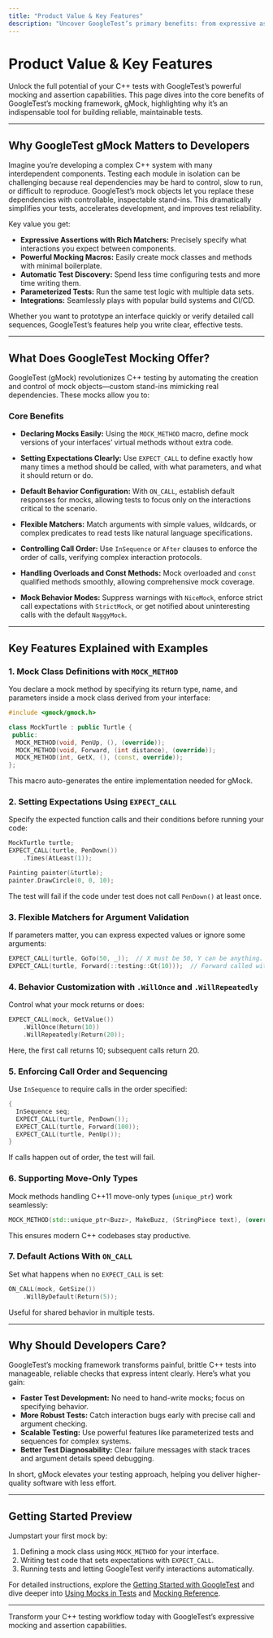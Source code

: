```yaml
---
title: "Product Value & Key Features"
description: "Uncover GoogleTest’s primary benefits: from expressive assertions and powerful mocking to automated test discovery, parameterized tests, and a suite of integrations. Understand how these features accelerate developer productivity and reliability."
---
```


# Product Value & Key Features

Unlock the full potential of your C++ tests with GoogleTest’s powerful mocking and assertion capabilities. This page dives into the core benefits of GoogleTest’s mocking framework, gMock, highlighting why it’s an indispensable tool for building reliable, maintainable tests.

---

## Why GoogleTest gMock Matters to Developers

Imagine you’re developing a complex C++ system with many interdependent components. Testing each module in isolation can be challenging because real dependencies may be hard to control, slow to run, or difficult to reproduce. GoogleTest’s mock objects let you replace these dependencies with controllable, inspectable stand-ins. This dramatically simplifies your tests, accelerates development, and improves test reliability.

Key value you get:

- **Expressive Assertions with Rich Matchers:** Precisely specify what interactions you expect between components.
- **Powerful Mocking Macros:** Easily create mock classes and methods with minimal boilerplate.
- **Automatic Test Discovery:** Spend less time configuring tests and more time writing them.
- **Parameterized Tests:** Run the same test logic with multiple data sets.
- **Integrations:** Seamlessly plays with popular build systems and CI/CD.

Whether you want to prototype an interface quickly or verify detailed call sequences, GoogleTest’s features help you write clear, effective tests.

---

## What Does GoogleTest Mocking Offer?

GoogleTest (gMock) revolutionizes C++ testing by automating the creation and control of mock objects—custom stand-ins mimicking real dependencies. These mocks allow you to:

### Core Benefits

- **Declaring Mocks Easily:** Using the `MOCK_METHOD` macro, define mock versions of your interfaces’ virtual methods without extra code.

- **Setting Expectations Clearly:** Use `EXPECT_CALL` to define exactly how many times a method should be called, with what parameters, and what it should return or do.

- **Default Behavior Configuration:** With `ON_CALL`, establish default responses for mocks, allowing tests to focus only on the interactions critical to the scenario.

- **Flexible Matchers:** Match arguments with simple values, wildcards, or complex predicates to read tests like natural language specifications.

- **Controlling Call Order:** Use `InSequence` or `After` clauses to enforce the order of calls, verifying complex interaction protocols.

- **Handling Overloads and Const Methods:** Mock overloaded and `const` qualified methods smoothly, allowing comprehensive mock coverage.

- **Mock Behavior Modes:** Suppress warnings with `NiceMock`, enforce strict call expectations with `StrictMock`, or get notified about uninteresting calls with the default ``NaggyMock``.

---

## Key Features Explained with Examples

### 1. Mock Class Definitions with `MOCK_METHOD`

You declare a mock method by specifying its return type, name, and parameters inside a mock class derived from your interface:

```cpp
#include <gmock/gmock.h>

class MockTurtle : public Turtle {
 public:
  MOCK_METHOD(void, PenUp, (), (override));
  MOCK_METHOD(void, Forward, (int distance), (override));
  MOCK_METHOD(int, GetX, (), (const, override));
};
```

This macro auto-generates the entire implementation needed for gMock.

### 2. Setting Expectations Using `EXPECT_CALL`

Specify the expected function calls and their conditions before running your code:

```cpp
MockTurtle turtle;
EXPECT_CALL(turtle, PenDown())
    .Times(AtLeast(1));

Painting painter(&turtle);
painter.DrawCircle(0, 0, 10);
```

The test will fail if the code under test does not call `PenDown()` at least once.

### 3. Flexible Matchers for Argument Validation

If parameters matter, you can express expected values or ignore some arguments:

```cpp
EXPECT_CALL(turtle, GoTo(50, _));  // X must be 50, Y can be anything.
EXPECT_CALL(turtle, Forward(::testing::Gt(10)));  // Forward called with >10.
```

### 4. Behavior Customization with `.WillOnce` and `.WillRepeatedly`

Control what your mock returns or does:

```cpp
EXPECT_CALL(mock, GetValue())
    .WillOnce(Return(10))
    .WillRepeatedly(Return(20));
```

Here, the first call returns 10; subsequent calls return 20.

### 5. Enforcing Call Order and Sequencing

Use `InSequence` to require calls in the order specified:

```cpp
{
  InSequence seq;
  EXPECT_CALL(turtle, PenDown());
  EXPECT_CALL(turtle, Forward(100));
  EXPECT_CALL(turtle, PenUp());
}
```

If calls happen out of order, the test will fail.

### 6. Supporting Move-Only Types

Mock methods handling C++11 move-only types (`unique_ptr`) work seamlessly:

```cpp
MOCK_METHOD(std::unique_ptr<Buzz>, MakeBuzz, (StringPiece text), (override));
```

This ensures modern C++ codebases stay productive.

### 7. Default Actions With `ON_CALL`

Set what happens when no `EXPECT_CALL` is set:

```cpp
ON_CALL(mock, GetSize())
    .WillByDefault(Return(5));
```

Useful for shared behavior in multiple tests.

---

## Why Should Developers Care?

GoogleTest’s mocking framework transforms painful, brittle C++ tests into manageable, reliable checks that express intent clearly. Here’s what you gain:

- **Faster Test Development:** No need to hand-write mocks; focus on specifying behavior.
- **More Robust Tests:** Catch interaction bugs early with precise call and argument checking.
- **Scalable Testing:** Use powerful features like parameterized tests and sequences for complex systems.
- **Better Test Diagnosability:** Clear failure messages with stack traces and argument details speed debugging.

In short, gMock elevates your testing approach, helping you deliver higher-quality software with less effort.

---

## Getting Started Preview

Jumpstart your first mock by:

1. Defining a mock class using `MOCK_METHOD` for your interface.
2. Writing test code that sets expectations with `EXPECT_CALL`.
3. Running tests and letting GoogleTest verify interactions automatically.

For detailed instructions, explore the [Getting Started with GoogleTest](overview/getting-started-with-googletest/what-is-googletest) and dive deeper into [Using Mocks in Tests](docs/gmock_for_dummies.md) and [Mocking Reference](docs/reference/mocking.md).

---

Transform your C++ testing workflow today with GoogleTest’s expressive mocking and assertion capabilities.


<Source url="https://github.com/google/googletest" />
